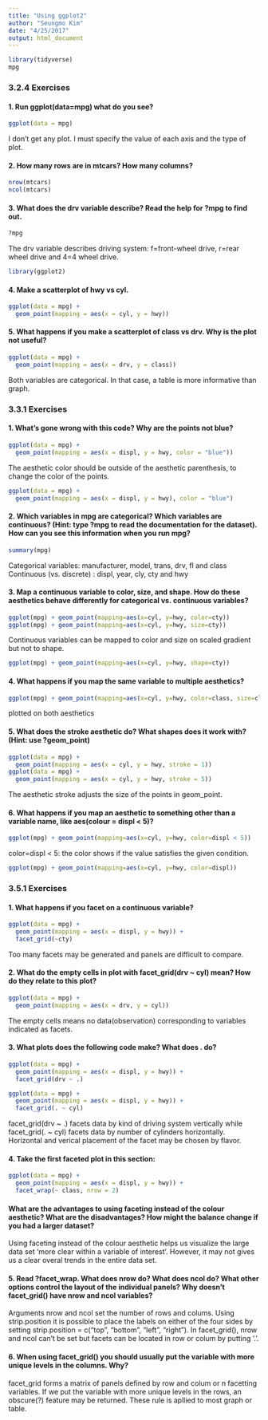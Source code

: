 ```yaml
---
title: "Using ggplot2"
author: "Seungmo Kim"
date: "4/25/2017"
output: html_document
---
```



```r
library(tidyverse)
mpg
```


### 3.2.4 Exercises


#### 1. Run ggplot(data=mpg) what do you see?
```r
ggplot(data = mpg)
```
I don't get any plot.  I must specify the value of each axis and the type of plot.


#### 2. How many rows are in mtcars? How many columns?
```r
nrow(mtcars)
ncol(mtcars)
```


#### 3. What does the drv variable describe? Read the help for ?mpg to find out.
```r
?mpg
```
The drv variable describes driving system: f=front-wheel drive, r=rear wheel drive and 4=4 wheel drive.


```r
library(ggplot2)
```


#### 4. Make a scatterplot of hwy vs cyl.
```r
ggplot(data = mpg) + 
  geom_point(mapping = aes(x = cyl, y = hwy))
```


#### 5. What happens if you make a scatterplot of class vs drv. Why is the plot not useful?
```r
ggplot(data = mpg) + 
  geom_point(mapping = aes(x = drv, y = class))
```

Both variables are categorical.  In that case, a table is more informative than graph.



### 3.3.1 Exercises


#### 1. What’s gone wrong with this code? Why are the points not blue?
```r
ggplot(data = mpg) + 
  geom_point(mapping = aes(x = displ, y = hwy, color = "blue"))
```
The aesthetic color should be outside of the aesthetic parenthesis, to change the color of the points.

```r
ggplot(data = mpg) + 
  geom_point(mapping = aes(x = displ, y = hwy), color = "blue")
```


#### 2. Which variables in mpg are categorical? Which variables are continuous? (Hint: type ?mpg to read the documentation for the dataset). How can you see this information when you run mpg?
```r
summary(mpg)
```
Categorical variables: manufacturer, model, trans, drv, fl and class 
Continuous (vs. discrete) : displ, year, cly, cty and hwy


#### 3. Map a continuous variable to color, size, and shape. How do these aesthetics behave differently for categorical vs. continuous variables?
```r
ggplot(mpg) + geom_point(mapping=aes(x=cyl, y=hwy, color=cty))
ggplot(mpg) + geom_point(mapping=aes(x=cyl, y=hwy, size=cty))
```
Continuous variables can be mapped to color and size on scaled gradient but not to shape.

```r
ggplot(mpg) + geom_point(mapping=aes(x=cyl, y=hwy, shape=cty))
```


#### 4. What happens if you map the same variable to multiple aesthetics?
```r
ggplot(mpg) + geom_point(mapping=aes(x=cyl, y=hwy, color=class, size=class))
```

plotted on both aesthetics



#### 5. What does the stroke aesthetic do? What shapes does it work with? (Hint: use ?geom_point)
```r
ggplot(data = mpg) + 
  geom_point(mapping = aes(x = cyl, y = hwy, stroke = 1))
ggplot(data = mpg) + 
  geom_point(mapping = aes(x = cyl, y = hwy, stroke = 5))
```

The aesthetic stroke adjusts the size of the points in geom_point. 


#### 6. What happens if you map an aesthetic to something other than a variable name, like aes(colour = displ < 5)?
```r
ggplot(mpg) + geom_point(mapping=aes(x=cyl, y=hwy, color=displ < 5))
```

color=displ < 5: the color shows if the value satisfies the given condition. 
```r
ggplot(mpg) + geom_point(mapping=aes(x=cyl, y=hwy, color=displ))
```


### 3.5.1 Exercises


#### 1. What happens if you facet on a continuous variable?
```r
ggplot(data = mpg) + 
  geom_point(mapping = aes(x = displ, y = hwy)) + 
  facet_grid(~cty)
```

Too many facets may be generated and panels are difficult to compare.


#### 2. What do the empty cells in plot with facet_grid(drv ~ cyl) mean? How do they relate to this plot?
```r
ggplot(data = mpg) + 
  geom_point(mapping = aes(x = drv, y = cyl))
```
The empty cells means no data(observation) corresponding to variables indicated as facets. 


#### 3. What plots does the following code make? What does . do?
```r
ggplot(data = mpg) + 
  geom_point(mapping = aes(x = displ, y = hwy)) +
  facet_grid(drv ~ .)

ggplot(data = mpg) + 
  geom_point(mapping = aes(x = displ, y = hwy)) +
  facet_grid(. ~ cyl)
```

facet_grid(drv ~ .) facets data by kind of driving system vertically while facet_grid(. ~ cyl) facets data by number of cylinders horizontally. Horizontal and verical placement of the facet may be chosen by flavor.


#### 4. Take the first faceted plot in this section:
```r
ggplot(data = mpg) + 
  geom_point(mapping = aes(x = displ, y = hwy)) + 
  facet_wrap(~ class, nrow = 2)
```

#### What are the advantages to using faceting instead of the colour aesthetic? What are the disadvantages? How might the balance change if you had a larger dataset?  

Using faceting instead of the colour aesthetic helps us visualize the large data set 'more clear within a variable of interest'. However, it may not gives us a clear overal trends in the entire data set.


#### 5. Read ?facet_wrap. What does nrow do? What does ncol do? What other options control the layout of the individual panels? Why doesn’t facet_grid() have nrow and ncol variables?

Arguments nrow and ncol set the number of rows and colums. Using strip.position it is possible to place the labels on either of the four sides by setting strip.position = c("top", "bottom", "left", "right"). In facet_grid(), nrow and ncol can't be set but facets can be located in row or colum by putting '.'.


#### 6. When using facet_grid() you should usually put the variable with more unique levels in the columns. Why?

facet_grid forms a matrix of panels defined by row and colum or n facetting variables. If we put the variable with more unique levels in the rows, an obscure(?) feature may be returned. These rule is apllied to most graph or table. 

